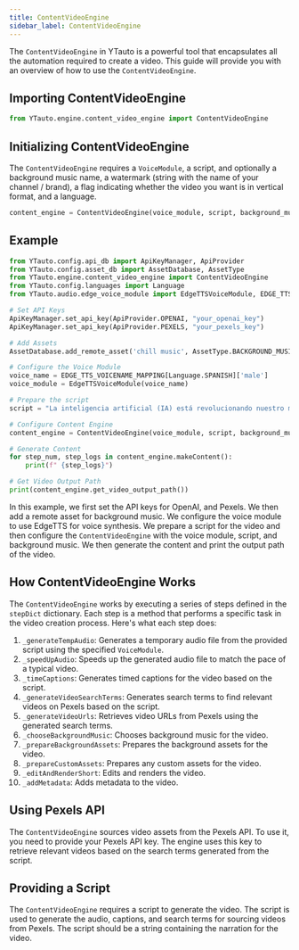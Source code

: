 ```yaml
---
title: ContentVideoEngine
sidebar_label: ContentVideoEngine
---
```


The `ContentVideoEngine` in YTauto is a powerful tool that encapsulates all the automation required to create a video. This guide will provide you with an overview of how to use the `ContentVideoEngine`.

## Importing ContentVideoEngine

```python
from YTauto.engine.content_video_engine import ContentVideoEngine
```

## Initializing ContentVideoEngine

The `ContentVideoEngine` requires a `VoiceModule`, a script, and optionally a background music name, a watermark (string with the name of your channel / brand), a flag indicating whether the video you want is in vertical format, and a language.

```python
content_engine = ContentVideoEngine(voice_module, script, background_music_name="", watermark=None, isVerticalFormat=False, language=Language.ENGLISH)
```
## Example

```python
from YTauto.config.api_db import ApiKeyManager, ApiProvider
from YTauto.config.asset_db import AssetDatabase, AssetType
from YTauto.engine.content_video_engine import ContentVideoEngine
from YTauto.config.languages import Language
from YTauto.audio.edge_voice_module import EdgeTTSVoiceModule, EDGE_TTS_VOICENAME_MAPPING

# Set API Keys
ApiKeyManager.set_api_key(ApiProvider.OPENAI, "your_openai_key")
ApiKeyManager.set_api_key(ApiProvider.PEXELS, "your_pexels_key")

# Add Assets
AssetDatabase.add_remote_asset('chill music', AssetType.BACKGROUND_MUSIC, "https://www.youtube.com/watch?v=uUu1NcSHg2E")

# Configure the Voice Module
voice_name = EDGE_TTS_VOICENAME_MAPPING[Language.SPANISH]['male']
voice_module = EdgeTTSVoiceModule(voice_name)

# Prepare the script
script = "La inteligencia artificial (IA) está revolucionando nuestro mundo de manera sorprendente. Los robots y asistentes virtuales nos ayudan en nuestras tareas diarias y simplifican nuestra vida. En la medicina, la IA permite diagnósticos más precisos y avances en tratamientos. En la industria automotriz, los vehículos autónomos están cambiando la forma en que nos desplazamos. Sin embargo, surgen interrogantes sobre el impacto en el empleo y la ética de su uso. A pesar de los desafíos, la IA promete un futuro emocionante y lleno de posibilidades. ¿Estamos preparados para abrazar este avance tecnológico?"

# Configure Content Engine
content_engine = ContentVideoEngine(voice_module, script, background_music_name='chill music', language=Language.SPANISH)

# Generate Content
for step_num, step_logs in content_engine.makeContent():
    print(f" {step_logs}")

# Get Video Output Path
print(content_engine.get_video_output_path())
```

In this example, we first set the API keys for OpenAI, and Pexels. We then add a remote asset for background music. We configure the voice module to use EdgeTTS for voice synthesis. We prepare a script for the video and then configure the `ContentVideoEngine` with the voice module, script, and background music. We then generate the content and print the output path of the video.
## How ContentVideoEngine Works

The `ContentVideoEngine` works by executing a series of steps defined in the `stepDict` dictionary. Each step is a method that performs a specific task in the video creation process. Here's what each step does:

1. `_generateTempAudio`: Generates a temporary audio file from the provided script using the specified `VoiceModule`.
2. `_speedUpAudio`: Speeds up the generated audio file to match the pace of a typical video.
3. `_timeCaptions`: Generates timed captions for the video based on the script.
4. `_generateVideoSearchTerms`: Generates search terms to find relevant videos on Pexels based on the script.
5. `_generateVideoUrls`: Retrieves video URLs from Pexels using the generated search terms.
6. `_chooseBackgroundMusic`: Chooses background music for the video.
7. `_prepareBackgroundAssets`: Prepares the background assets for the video.
8. `_prepareCustomAssets`: Prepares any custom assets for the video.
9. `_editAndRenderShort`: Edits and renders the video.
10. `_addMetadata`: Adds metadata to the video.

## Using Pexels API

The `ContentVideoEngine` sources video assets from the Pexels API. To use it, you need to provide your Pexels API key. The engine uses this key to retrieve relevant videos based on the search terms generated from the script.

## Providing a Script

The `ContentVideoEngine` requires a script to generate the video. The script is used to generate the audio, captions, and search terms for sourcing videos from Pexels. The script should be a string containing the narration for the video.